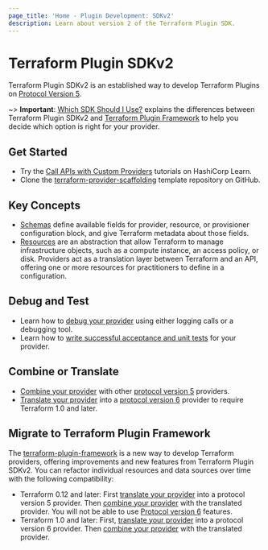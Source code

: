 ```yaml
---
page_title: 'Home - Plugin Development: SDKv2'
description: Learn about version 2 of the Terraform Plugin SDK.
---
```


# Terraform Plugin SDKv2

Terraform Plugin SDKv2 is an established way to develop Terraform Plugins on [Protocol Version 5](/plugin/how-terraform-works#terraform-plugin-protocol).

~> **Important**: [Which SDK Should I Use?](/plugin/which-sdk) explains the differences between Terraform Plugin SDKv2 and [Terraform Plugin Framework](/plugin/framework) to help you decide which option is right for your provider.

## Get Started

- Try the [Call APIs with Custom Providers](https://learn.hashicorp.com/collections/terraform/providers?utm_source=WEBSITE&utm_medium=WEB_IO&utm_offer=ARTICLE_PAGE&utm_content=DOCS) tutorials on HashiCorp Learn.
- Clone the [terraform-provider-scaffolding](https://github.com/hashicorp/terraform-provider-scaffolding) template repository on GitHub.

## Key Concepts

- [Schemas](/plugin/sdkv2/schemas) define available fields for provider, resource, or provisioner configuration block, and give Terraform metadata about those fields.
- [Resources](/plugin/sdkv2/resources) are an abstraction that allow Terraform to manage infrastructure objects, such as a compute instance, an access policy, or disk. Providers act as a translation layer between Terraform and an API, offering one or more resources for practitioners to define in a configuration.

## Debug and Test

- Learn how to [debug your provider](/plugin/sdkv2/debugging) using either logging calls or a debugging tool.
- Learn how to [write successful acceptance and unit tests](/plugin/sdkv2/testing) for your provider.

## Combine or Translate

* [Combine your provider](/plugin/mux/combining-protocol-version-5-providers) with other [protocol version 5](/plugin/how-terraform-works#protocol-version-5) providers.
* [Translate your provider](/plugin/mux/translating-protocol-version-5-to-6) into a [protocol version 6](/plugin/how-terraform-works#protocol-version-6) provider to require Terraform 1.0 and later.

## Migrate to Terraform Plugin Framework

The [terraform-plugin-framework](/plugin/framework) is a new way to develop Terraform providers, offering improvements and new features from Terraform Plugin SDKv2. You can refactor individual resources and data sources over time with the following compatibility:

* Terraform 0.12 and later: First [translate your provider](/plugin/mux/translating-protocol-version-6-to-5) into a protocol version 5 provider. Then [combine your provider](/plugin/mux/combining-protocol-version-5-providers) with the translated provider. You will not be able to use [Protocol version 6](/plugin/how-terraform-works#protocol-version-6) features.
* Terraform 1.0 and later: First, [translate your provider](/plugin/mux/translate-protocol-version-5-to-6) into a protocol version 6 provider. Then [combine your provider](/plugin/mux/combine-protocol-version-6-providers) with the translated provider.
